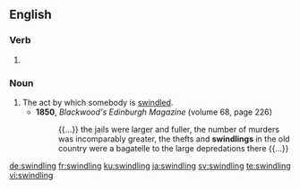 
==English==

===Verb===
{{head|en|present participle}}

# {{present participle of|swindle|lang=en}}

===Noun===
{{en-noun}}

# The act by which somebody is [[swindle]]d.
#* '''1850''', ''Blackwood's Edinburgh Magazine'' (volume 68, page 226)
#*: {{...}} the jails were larger and fuller, the number of murders was incomparably greater, the thefts and '''swindlings''' in the old country were a bagatelle to the large depredations there {{...}}

[[de:swindling]]
[[fr:swindling]]
[[ku:swindling]]
[[ja:swindling]]
[[sv:swindling]]
[[te:swindling]]
[[vi:swindling]]